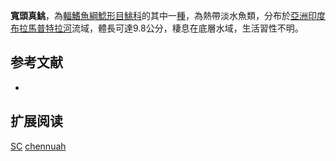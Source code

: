 {{Speciesbox
| name = 寬頭真鮡
| status = DD
| status_system = IUCN3.1
| image = 
| image_width = 250px
| genus = Sisor
| species = chennuah
| authority = Ng & Lahkar, 2003
| synonyms = 
}}
'''寬頭真鮡'''，為[[輻鰭魚綱|輻鰭魚綱]][[鯰形目|鯰形目]][[鮡科|鮡科]]的其中一[[種|種]]，為熱帶淡水魚類，分布於[[亞洲|亞洲]][[印度|印度]][[布拉馬普特拉河|布拉馬普特拉河]]流域，體長可達9.8公分，棲息在底層水域，生活習性不明。

==参考文献==
*{{FishBase_species|genus=Sisor|species=chennuah|year=2015|month=3}}

== 扩展阅读 ==
{{refbegin}}
{{wikispecies-inline|Sisor chennuah|寬頭真鮡}}
{{refend}}
{{Taxonbar|from=Q6408899}}

[[Category:IUCN红色名录数据缺乏物种|SC]]
[[Category:真鮡屬|chennuah]]